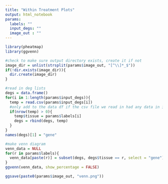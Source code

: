 ```yaml
---
title: "Within Treatment Plots"
output: html_notebook
params:
  labels: ""
  input_degs: ""
  image_out : ""
---
```



```r
library(pheatmap)
library(ggvenn)
```

```r
#check to make sure output directory exists, create it if not
image_dir = unlist(strsplit(params$image_out, "[^\\]*_$"))
if(!dir.exists(image_dir)){
  dir.create(image_dir)
}
```

```r
#read in deg lists
degs = data.frame()
for(i in 1:length(params$input_degs)){
  temp = read.csv(params$input_degs[i])
  #only add to the data df if the csv file we read in had any data in it
  if(nrow(temp) > 0){
    temp$tissue = params$labels[i]
    degs = rbind(degs, temp)
  }
}
names(degs)[1] = "gene"
```

```r
#make venn diagram
venn_data = NULL
for(r in params$labels){
  venn_data[paste(r)] = subset(degs, degs$tissue == r, select = "gene")
}
ggvenn(venn_data, show_percentage = FALSE)

ggsave(paste0(params$image_out, "venn.png"))
```





































